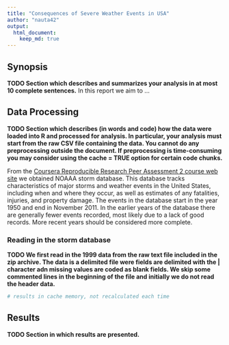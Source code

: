 ```yaml
---
title: "Consequences of Severe Weather Events in USA"
author: "nauta42"
output: 
  html_document:
    keep_md: true
---
```


## Synopsis
**TODO Section which describes and summarizes your analysis in at most 10 complete sentences.**
In this report we aim to ...

## Data Processing
**TODO Section which describes (in words and code) how the data were loaded into R and processed for analysis. In particular, your analysis must start from the raw CSV file containing the data. You cannot do any preprocessing outside the document. If preprocessing is time-consuming you may consider using the cache = TRUE option for certain code chunks.**

From the [Coursera Reproducible Research Peer Assessment 2 course web site](https://d396qusza40orc.cloudfront.net/repdata%2Fdata%2FStormData.csv.bz2) we obtained NOAAA storm database. This database tracks characteristics of major storms and weather events in the United States, including when and where they occur, as well as estimates of any fatalities, injuries, and property damage. The events in the database start in the year 1950 and end in November 2011. In the earlier years of the database there are generally fewer events recorded, most likely due to a lack of good records. More recent years should be considered more complete.

### Reading in the storm database
**TODO We first read in the 1999 data from the raw text file included in the zip archive. The data is a delimited file were fields are delimited with the | character adn missing values are coded as blank fields. We skip some commented lines in the beginning of the file and initially we do not read the header data.**
```r
# results in cache memory, not recalculated each time
```


## Results

**TODO Section in which results are presented.**

```r
```

